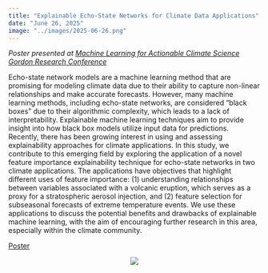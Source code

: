 ```yaml
---
title: "Explainable Echo-State Networks for Climate Data Applications"
date: "June 26, 2025"
image: "../images/2025-06-26.png"
---
```


*Poster presented at [Machine Learning for Actionable Climate Science Gordon Research Conference](https://www.grc.org/machine-learning-for-actionable-climate-science-conference/2025/)*

Echo-state network models are a machine learning method that are promising for modeling climate data due to their ability to capture non-linear relationships and make accurate forecasts. However, many machine learning methods, including echo-state networks, are considered “black boxes” due to their algorithmic complexity, which leads to a lack of interpretability. Explainable machine learning techniques aim to provide insight into how black box models utilize input data for predictions. Recently, there has been growing interest in using and assessing explainability approaches for climate applications. In this study, we contribute to this emerging field by exploring the application of a novel feature importance explainability technique for echo-state networks in two climate applications. The applications have objectives that highlight different uses of feature importance: (1) understanding relationships between variables associated with a volcanic eruption, which serves as a proxy for a stratospheric aerosol injection, and (2) feature selection for subseasonal forecasts of extreme temperature events. We use these applications to discuss the potential benefits and drawbacks of explainable machine learning, with the aim of encouraging further research in this area, especially within the climate community.

[Poster](https://goodekat.github.io/presentations/2025-grc/poster.pdf)

<center>![](../images/2025-06-26.png){width="100%lk"}</center>
